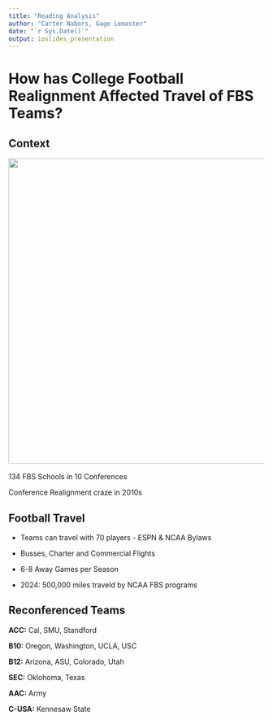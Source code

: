 ```yaml
---
title: "Reading Analysis"
author: "Carter Nabors, Gage Lemaster"
date: "`r Sys.Date()`"
output: ioslides_presentation
---
```


# How has College Football Realignment Affected Travel of FBS Teams?

## Context

![](images/1141px-NCAA_FBS_programs.png){width="600"}
<br></br>
134 FBS Schools in 10 Conferences

Conference Realignment craze in 2010s

## Football Travel

- Teams can travel with 70 players - ESPN & NCAA Bylaws

- Busses, Charter and Commercial Flights

- 6-8 Away Games per Season

- 2024: 500,000 miles traveld by NCAA FBS programs

## Reconferenced Teams

**ACC:**
Cal, SMU, Standford

**B10:**
Oregon, Washington, UCLA, USC

**B12:**
Arizona, ASU, Colorado, Utah

**SEC:**
Oklohoma, Texas

**AAC:**
Army

**C-USA:**
Kennesaw State